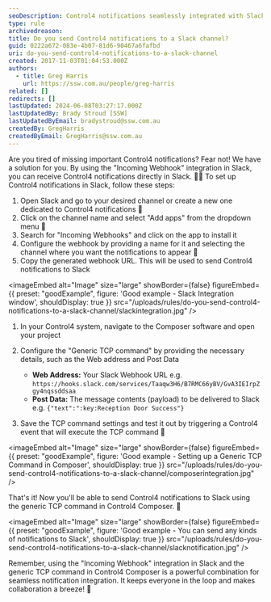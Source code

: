 ```yaml
---
seoDescription: Control4 notifications seamlessly integrated with Slack channels for real-time updates and collaboration.
type: rule
archivedreason:
title: Do you send Control4 notifications to a Slack channel?
guid: 0222a672-083e-4b07-81d6-90467a6fafbd
uri: do-you-send-control4-notifications-to-a-slack-channel
created: 2017-11-03T01:04:53.000Z
authors:
  - title: Greg Harris
    url: https://ssw.com.au/people/greg-harris
related: []
redirects: []
lastUpdated: 2024-06-08T03:27:17.000Z
lastUpdatedBy: Brady Stroud [SSW]
lastUpdatedByEmail: bradystroud@ssw.com.au
createdBy: GregHarris
createdByEmail: GregHarris@ssw.com.au
---
```


Are you tired of missing important Control4 notifications? Fear not! We have a solution for you. By using the "Incoming Webhook" integration in Slack, you can receive Control4 notifications directly in Slack. 📣💬
To set up Control4 notifications in Slack, follow these steps:

1. Open Slack and go to your desired channel or create a new one dedicated to Control4 notifications 📢
2. Click on the channel name and select "Add apps" from the dropdown menu 🔌
3. Search for "Incoming Webhooks" and click on the app to install it
4. Configure the webhook by providing a name for it and selecting the channel where you want the notifications to appear 📝
5. Copy the generated webhook URL. This will be used to send Control4 notifications to Slack

<imageEmbed
  alt="Image"
  size="large"
  showBorder={false}
  figureEmbed={{
    preset: "goodExample",
    figure: 'Good example - Slack Integration window',
    shouldDisplay: true
  }}
  src="/uploads/rules/do-you-send-control4-notifications-to-a-slack-channel/slackintegration.jpg"
/>

1. In your Control4 system, navigate to the Composer software and open your project
2. Configure the "Generic TCP command" by providing the necessary details, such as the Web address and Post Data

   - **Web Address:** Your Slack Webhook URL e.g. `https://hooks.slack.com/services/Taaqw3H6/B7RMC66yBV/GvA3IEIrpZgy4nqssddsaa`
   - **Post Data:** The message contents (payload) to be delivered to Slack e.g. `{"text":":key:Reception Door Success"}`

3. Save the TCP command settings and test it out by triggering a Control4 event that will execute the TCP command 🚨

<imageEmbed
  alt="Image"
  size="large"
  showBorder={false}
  figureEmbed={{
    preset: "goodExample",
    figure: 'Good example - Setting up a Generic TCP Command in Composer',
    shouldDisplay: true
  }}
  src="/uploads/rules/do-you-send-control4-notifications-to-a-slack-channel/composerintegration.jpg"
/>

That's it! Now you'll be able to send Control4 notifications to Slack using the generic TCP command in Control4 Composer. 🙌

<imageEmbed
  alt="Image"
  size="large"
  showBorder={false}
  figureEmbed={{
    preset: "goodExample",
    figure: 'Good example - You can send any kinds of notifications to Slack',
    shouldDisplay: true
  }}
  src="/uploads/rules/do-you-send-control4-notifications-to-a-slack-channel/slacknotification.jpg"
/>

Remember, using the "Incoming Webhook" integration in Slack and the generic TCP command in Control4 Composer is a powerful combination for seamless notification integration. It keeps everyone in the loop and makes collaboration a breeze! 🤝
